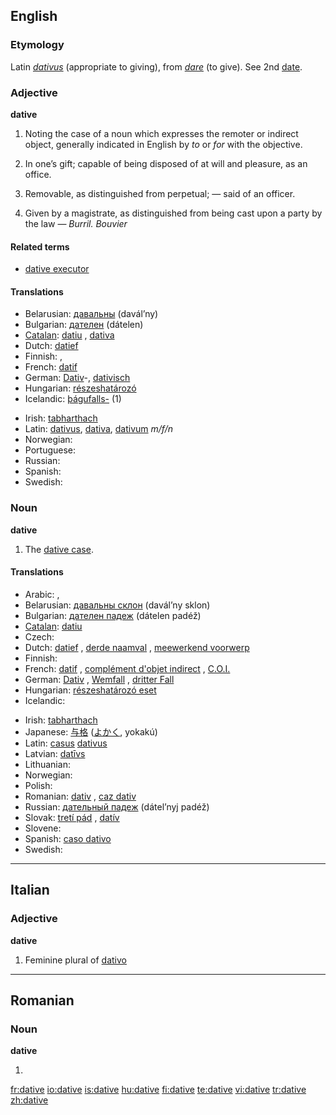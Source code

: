 ==English==

===Etymology===
Latin ''[[dativus]]'' (appropriate to giving), from ''[[dare#Latin|dare]]'' (to give). See 2nd [[date]].

===Adjective===
'''dative'''

# {{Grammar}} Noting the case of a noun which expresses the remoter or indirect object, generally indicated in English by ''to'' or ''for'' with the objective.
# {{legal}} In one’s gift; capable of being disposed of at will and pleasure, as an office.
# {{legal}} Removable, as distinguished from perpetual; — said of an officer.
# {{legal}} Given by a magistrate, as distinguished from being cast upon a party by the law — ''Burril. Bouvier''

====Related terms====
* [[dative executor]]

====Translations====
{{top}}
* Belarusian: [[давальны]] (davál’ny)
* Bulgarian: [[дателен]] (dátelen)
* [[Catalan]]: [[datiu]] {{m}}, [[dativa]] {{f}}
* Dutch: [[datief]] {{m}}
* Finnish: {{t|fi|datiivinen}}, {{t|fi|datiivi}}
* French: [[datif]] {{m}}
* German: [[Dativ]]-, [[dativisch]]
* Hungarian: [[részeshatározó]]
* Icelandic: [[þágufall|þágufalls-]] (1)
{{mid}}
* Irish: [[tabharthach]] {{m}}
* Latin: [[dativus]], [[dativa]], [[dativum]] ''m/f/n''
* Norwegian: {{t-|no|dativ}}
* Portuguese: {{t+|pt|dativo|m}}
* Russian: {{t|ru|дательный|tr=dátel’nyj}}
* Spanish: {{t+|es|dativo|m}}
* Swedish: {{t+|sv|dativ}}
{{bottom}}

===Noun===
'''dative'''

# The [[dative case]].

====Translations====
{{top}}
* Arabic: {{Arab|[[حالة المفعول له|حَالةُ المَفْعُولُ لَهُ]]}} {{unicode|(ħāltu l-mafʕūlu láhu)}} {{f}}, {{Arab|[[حالة من حالات النصب|حَالَة مِنْ حَالاَتُ النُّصْب]]}} {{unicode|(ħāla min al-ħalātu n-núʂb)}} {{f}}
* Belarusian: [[давальны склон]] (davál’ny sklon) {{m}}
* Bulgarian: [[дателен падеж]] (dátelen padéž) {{m}}
* [[Catalan]]: [[datiu]] {{m}}
* Czech: {{t-|cs|třetí pád|m}}
* Dutch: [[datief]] {{m}}, [[derde naamval]] {{m}}, [[meewerkend voorwerp]] {{n}}
* Finnish: {{t+|fi|datiivi}}
* French: [[datif]] {{m}}, [[complément d'objet indirect]] {{m}}, [[C.O.I.]] {{m}}
* German: [[Dativ]] {{m}}, [[Wemfall]] {{m}}, [[dritter Fall]] {{m}}
* Hungarian: [[részeshatározó eset]]
* Icelandic: {{t+|is|þágufall|n}}
{{mid}}
* Irish: [[tabharthach]] {{m}}
* Japanese: [[与格]] ([[よかく]], yokakú)
* Latin: [[casus]] [[dativus]] {{m}}
* Latvian: [[datīvs]] {{m}}
* Lithuanian: {{t+|lt|naudininkas|m|xs=Lithuanian}}
* Norwegian: {{t-|no|dativ|m}}
* Polish: {{t+|pl|celownik|m}}
* Romanian: [[dativ]] {{n}}, [[caz dativ]] {{n}}
* Russian: [[дательный падеж]] (dátel’nyj padéž) {{m}}
* Slovak: [[tretí pád]] {{m}}, [[datív]] {{m}}
* Slovene: {{t+|sl|dajalnik|m}}
* Spanish: [[caso dativo]] {{m}}
* Swedish: {{t+|sv|dativ}}
{{bottom}}

----

==Italian==

===Adjective===
'''dative'''

# Feminine plural of [[dativo]]

----

==Romanian==

===Noun===
'''dative''' {{n|p}}

# {{plural of|dativ|lang=Romanian}}

[[fr:dative]]
[[io:dative]]
[[is:dative]]
[[hu:dative]]
[[fi:dative]]
[[te:dative]]
[[vi:dative]]
[[tr:dative]]
[[zh:dative]]